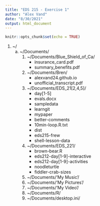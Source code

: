 ```yaml
---
title: "EDS 215 - Exercise 1"
author: "Alex Vand"
date: "8/30/2021"
output: html_document
---
```


```r
knitr::opts_chunk$set(echo = TRUE)
```

1. ~/
    (a) ~/Documents/
        1) ~/Documents/Blue_Shield_of_Ca/
            - insurance_card.pdf
            - summary_benefits.pdf
        2) ~/Documents/Bren/
            - alexvand24.github.io
            - unofficial_transcript.pdf
        3) ~/Documents/EDS_21[2,4,5]/
            - day[1-5]
            - evals.docx
            - sampledata
            - learngit
            - mypaper
            - better-comments
            - 10min-loop.R.txt
            - dist
            - eds215-frew
            - shell-lesson-data
        4) ~/Documents/EDS_221/
            - brown-bear.R
            - eds212-day[1-9]-interactive
            - eds212-day[1-9]-activities
            - noodleturtle
            - fiddler-crab-sizes
        5) ~/Documents/'My Music'/
        6) ~/Documents/'My Pictures'/
        7) ~/Documents/'My Video'/
        8) ~/Documents/R/
        9) ~/Documents/desktop.ini/



